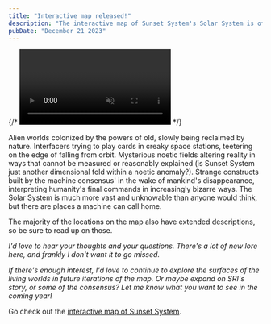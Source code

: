 ```yaml
---
title: "Interactive map released!"
description: "The interactive map of Sunset System's Solar System is officially released."
pubDate: "December 21 2023"
---
```



{/* <video autoplay muted loop class="video border-red">
  <source src="/map2.mp4" type="video/mp4" />
</video> */}

Alien worlds colonized by the powers of old, slowly being reclaimed by nature. Interfacers trying to play cards in creaky space stations, teetering on the edge of falling from orbit. Mysterious noetic fields altering reality in ways that cannot be measured or reasonably explained (is Sunset System just another dimensional fold within a noetic anomaly?). Strange constructs built by the machine consensus' in the wake of mankind's disappearance, interpreting humanity's final commands in increasingly bizarre ways. The Solar System is much more vast and unknowable than anyone would think, but there are places a machine can call home.

The majority of the locations on the map also have extended descriptions, so be sure to read up on those.

*I'd love to hear your thoughts and your questions. There's a lot of new lore here, and frankly I don't want it to go missed.*

*If there's enough interest, I'd love to continue to explore the surfaces of the living worlds in future iterations of the map. Or maybe expand on SRI's story, or some of the consensus? Let me know what you want to see in the coming year!*

Go check out the [interactive map of Sunset System](/map).